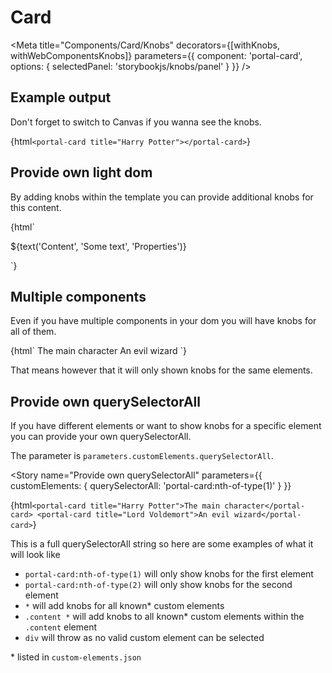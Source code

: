

<!-- @see https://github.com/open-wc/open-wc/edit/master/packages/demoing-storybook/demo/stories/withWebComponentsKnobs.stories.mdx -->

# Card

<Meta
  title="Components/Card/Knobs"
  decorators={[withKnobs, withWebComponentsKnobs]}
  parameters={{ component: 'portal-card', options: { selectedPanel: 'storybookjs/knobs/panel' } }}
/>

## Example output

Don't forget to switch to Canvas if you wanna see the knobs.

<Story name="Knobs">{html` <portal-card title="Harry Potter"></portal-card> `}</Story>

## Provide own light dom

By adding knobs within the template you can provide additional knobs for this content.

<Preview withToolbar height="500px">
  <Story name="Provide own light dom">
    {html`
      <portal-card>
        <p>${text('Content', 'Some text', 'Properties')}</p>
      </portal-card>
    `}
  </Story>
</Preview>

## Multiple components

Even if you have multiple components in your dom you will have knobs for all of them.

<Story name="Knobs for current Component">
  {html`
    <portal-card title="Harry Potter">The main character</portal-card>
    <portal-card title="Lord Voldemort">An evil wizard</portal-card>
  `}
</Story>

That means however that it will only shown knobs for the same elements.

## Provide own querySelectorAll

If you have different elements or want to show knobs for a specific element you can provide your own querySelectorAll.

The parameter is `parameters.customElements.querySelectorAll`.

<Story
  name="Provide own querySelectorAll"
  parameters={{ customElements: { querySelectorAll: 'portal-card:nth-of-type(1)' } }}
>
  {html`
    <portal-card title="Harry Potter">The main character</portal-card>
    <portal-card title="Lord Voldemort">An evil wizard</portal-card>
  `}
</Story>

This is a full querySelectorAll string so here are some examples of what it will look like

- `portal-card:nth-of-type(1)` will only show knobs for the first element
- `portal-card:nth-of-type(2)` will only show knobs for the second element
- `*` will add knobs for all known\* custom elements
- `.content *` will add knobs to all known\* custom elements within the `.content` element
- `div` will throw as no valid custom element can be selected

\* listed in `custom-elements.json`
